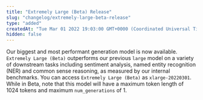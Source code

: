 ```yaml
---
title: "Extremely Large (Beta) Release"
slug: "changelog/extremely-large-beta-release"
type: "added"
createdAt: "Tue Mar 01 2022 19:03:00 GMT+0000 (Coordinated Universal Time)"
hidden: false
---
```

Our biggest and most performant generation model is now available. `Extremely Large (Beta)` outperforms our previous `large` model on a variety of downstream tasks including sentiment analysis, named entity recognition (NER) and common sense reasoning, as measured by our internal benchmarks. You can access `Extremely Large (Beta)` as `xlarge-20220301`. While in Beta, note that this model will have a maximum token length of 1024 tokens and maximum `num_generations` of 1.
